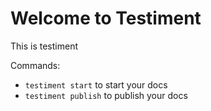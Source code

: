 # Welcome to Testiment

This is testiment

Commands:

- `testiment start` to start your docs
- `testiment publish` to publish your docs
